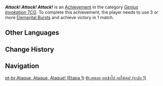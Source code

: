{{Achievement Infobox
|title        = Attack! Attack! Attack!
|id           = 80209
|order id     = 211
|category     = Genius Invokation TCG (Achievement)
|description  = Use 3 or more [[Character Card Elemental Burst|Elemental Burst]]s and achieve victory in a total of 1 match(es).
|requirements = 
|primogems    = 5
|tracking     = Tracks total amount.
|topic        = 
|type         = 
|hidden       = 
|set          = Attack! Attack! Attack!
|tier         = 1
|tiers_total  = 3
}}
'''''Attack! Attack! Attack!''''' is an [[Achievement]] in the category ''[[Genius Invokation TCG (Achievement)|Genius Invokation TCG]]''. To complete this achievement, the player needs to use 3 or more [[Character Card Elemental Burst|Elemental Burst]]s and achieve victory in 1 match.
<!--
==Gameplay Notes==
* 

==Trivia==
* 

==Gallery==
{{Preview
|size=300px
|file=
|caption=
}}

==Video Guides==
{{EVT
|video1   = 
|caption1 = 
}}
-->
==Other Languages==
{{Other Languages|Transclude = Attack! Attack! Attack!}}

==Change History==
{{Change History|3.3}}
<!--
==References==
{{Reflist}}
-->
==Navigation==
{{Achievement Navbox}}

[[pt-br:Ataque, Ataque, Ataque! (Etapa 1)]]
[[th:ลุยเลย ลุยเข้าไป ลุยให้สุด! (ระดับ 1)]]